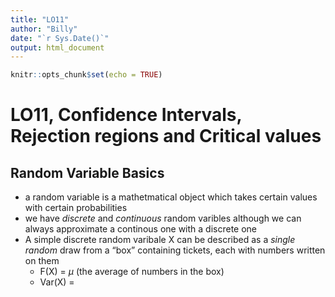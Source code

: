 ```yaml
---
title: "LO11"
author: "Billy"
date: "`r Sys.Date()`"
output: html_document
---
```


```r
knitr::opts_chunk$set(echo = TRUE)
```

# LO11, Confidence Intervals, Rejection regions and Critical values



## Random Variable Basics


- a random variable is a mathetmatical object which takes certain values with certain probabilities
- we have *discrete* and *continuous* random varibles although we can always approximate a continous one with a discrete one
- A simple discrete random varibale X can be described as a *single random* draw from a "box" containing tickets, each with numbers written on them
  + F(X) = $\mu$ (the average of numbers in the box)
  + Var(X) = 



